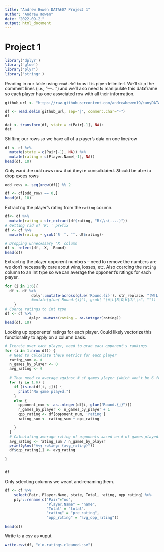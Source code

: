 ```yaml
---
title: "Andrew Bowen DATA607 Project 1"
author: "Andrew Bowen"
date: "2022-09-21"
output: html_document
---
```

# Project 1
```r
library('dplyr')
library('glue')
library('plyr')
library('stringr')
```

Reading in our table using `read.delim` as it is pipe-delimited. We'll skip the comment lines (i.e., "---...") and we'll also need to manipulate this dataframe so each player has one associated row with all their information.
```r
github_url <- "https://raw.githubusercontent.com/andrewbowen19/cunyDATA607/main/projects/project1/tournamentinfo.txt"

df <- read.delim(github_url, sep="|", comment.char="-")
df
```

```r
dat <- transform(df, state = c(Pair[-1], NA))
dat
```
Shifting our rows so we have all of a player's data on one line/row
```r
df <- df %>% 
  mutate(state = c(Pair[-1], NA)) %>%
  mutate(rating = c(Player.Name[-1], NA))
head(df, 10)
```

Only want the odd rows now that they're consolidated. Should be able to drop exces rows
```r
odd_rows <- seq(nrow(df)) %% 2

df <- df[odd_rows == 0,]
head(df, 10)
```
Extracting the player's rating from the `rating` column.
```r
df<- df %>%
  mutate(rating = str_extract(df$rating, "R:\\s(....)"))
# Getting rid of 'R: ' prefix
df <- df %>%
  mutate(rating = gsub("R: ", "", df$rating))

# Dropping unnecessary 'X' column
df <- select(df, -X, -Round)
head(df)
```


Extracting the player opponent numbers -- need to remove the numbers are we don't necessarily care about wins, losses, etc. Also coercing the `rating` column to an Int type so we can average the opponent's ratings for each player.
```r

for (i in 1:6){
  df <- df %>%
            dplyr::mutate(across(glue('Round.{i}'), str_replace, "(W|L|B|D|H|U)\\s", '')) # Extract opponent index
            #mutate(glue('Round.{i}'), gsub( "(W|L|B|D|H|U)\\s", ""))
    }
# Coerce ratings to int type
df <- df %>%
           dplyr::mutate(rating = as.integer(rating))
head(df, 10)
```

Looking up opponents' ratings for each player. Could likely vectorize this functionality to apply on a column basis.
```r
# Iterate over each player, need to grab each opponent's rankings
for (i in 1:nrow(df)) {
  # Need to calculate these metrics for each player
  rating_sum <- 0
  n_games_by_player <- 0 
  avg_rating <- 0
  
  # Then need to average against # of games player (which won't be 6 for each player)
  for (j in 1:6) {
    if (is.na(df[i, j])) {
      print("No game played.")
    }
    else {
      opponent_num <- as.integer(df[i, glue("Round.{j}")])
      n_games_by_player <- n_games_by_player + 1
      opp_rating <- df[opponent_num, 'rating']
      rating_sum <- rating_sum + opp_rating

    }
  }
  # Calculating average rating of opponents based on # of games played.
  avg_rating <- rating_sum / n_games_by_player
  print(glue("Avg rating: {avg_rating}"))
  df$opp_rating[i] <- avg_rating

}


df
```

Only selecting columns we weant and renaming them.
```r
df <- df %>% 
    select(Pair, Player.Name, state, Total, rating, opp_rating) %>%
    plyr::rename(c("Pair"="no",
                   "Player.Name" = "name",
                   "Total" = "total",
                   "rating" = "pre_rating",
                   "opp_rating" = "avg_opp_rating"))

head(df)
```

Write to a csv as ouput
```r
write.csv(df, "elo-ratings-cleaned.csv")
```